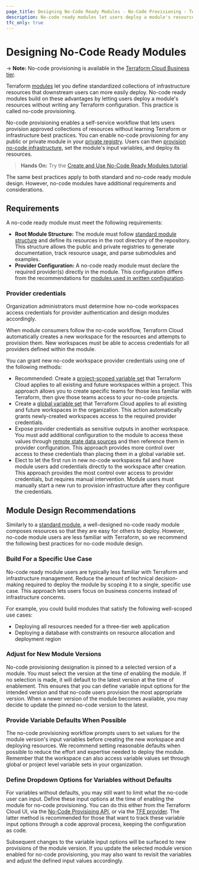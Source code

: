 ```yaml
---
page_title: Designing No-Code Ready Modules - No-Code Provisioning - Terraform Cloud
description: No-code ready modules let users deploy a module's resources without writing configuration. Prepare modules for no-code provisioning.
tfc_only: true
---
```


# Designing No-Code Ready Modules

-> **Note:** No-code provisioning is available in the [Terraform Cloud Business tier](https://www.hashicorp.com/products/terraform/pricing).

Terraform [modules](/terraform/language/modules) let you define standardized collections of infrastructure resources that downstream users can more easily deploy. No-code ready modules build on these advantages by letting users deploy a module's resources without writing any Terraform configuration. This practice is called no-code provisioning.

No-code provisioning enables a self-service workflow that lets users provision approved collections of resources without learning Terraform or infrastructure best practices. You can enable no-code provisioning for any public or private module in your [private registry](/terraform/cloud-docs/registry). Users can then [provision no-code infrastructure](/terraform/cloud-docs/no-code-provisioning/provisioning), set the module's input variables, and deploy its resources.

> **Hands On:** Try the [Create and Use No-Code Ready Modules tutorial](/terraform/tutorials/cloud/no-code-provisioning).

The same best practices apply to both standard and no-code ready module design. However, no-code modules have additional requirements and considerations.

## Requirements

A no-code ready module must meet the following requirements:
- **Root Module Structure:** The module must follow [standard module structure](/terraform/language/modules/develop/structure) and define its resources in the root directory of the repository. This structure allows the public and private registries to generate documentation, track resource usage, and parse submodules and examples.
- **Provider Configuration:** A no-code ready module must declare the required provider(s) directly in the module. This configuration differs from the recommendations for [modules used in written configuration](/terraform/language/modules/develop/providers#legacy-shared-modules-with-provider-configurations).

### Provider credentials

Organization administrators must determine how no-code workspaces access credentials for provider authentication and design modules accordingly.

When module consumers follow the no-code workflow, Terraform Cloud automatically creates a new workspace for the resources and attempts to provision them. New workspaces must be able to access credentials for all providers defined within the module.

You can grant new no-code workspace provider credentials using one of the following methods:

- Recommended: Create a [project-scoped variable set](/terraform/cloud-docs/workspaces/variables/managing-variables#variable-sets) that Terraform Cloud applies to all existing and future workspaces within a project. This approach allows you to create specific teams for those less familiar with Terraform, then give those teams access to your no-code projects.
- Create a [global variable set](/terraform/cloud-docs/workspaces/variables/managing-variables#variable-sets) that Terraform Cloud applies to all existing and future workspaces in the organization. This action automatically grants newly-created workspaces access to the required provider credentials.
- Expose provider credentials as sensitive outputs in another workspace. You must add additional configuration to the module to access these values through [remote state data sources](/terraform/language/state/remote-state-data) and then reference them in provider configuration. This approach provides more control over access to these credentials than placing them in a global variable set.
- Elect to let the first run in new no-code workspaces fail and have module users add credentials directly to the workspace after creation. This approach provides the most control over access to provider credentials, but requires manual intervention. Module users must manually start a new run to provision infrastructure after they configure the credentials.

## Module Design Recommendations

Similarly to a [standard module](/terraform/language/modules/develop#when-to-write-a-module), a well-designed no-code ready module composes resources so that they are easy for others to deploy. However, no-code module users are less familiar with Terraform, so we recommend the following best practices for no-code module design.

### Build For a Specific Use Case

No-code ready module users are typically less familiar with Terraform and infrastructure management. Reduce the amount of technical decision-making required to deploy the module by scoping it to a single, specific use case. This approach lets users focus on business concerns instead of infrastructure concerns.

For example, you could build modules that satisfy the following well-scoped use cases:
- Deploying all resources needed for a three-tier web application
- Deploying a database with constraints on resource allocation and deployment region

### Adjust for New Module Versions
No-code provisioning designation is pinned to a selected version of a module. You must select the version at the time of enabling the module. If no selection is made, it will default to the latest version at the time of enablement. This ensures that you can define variable input options for the intended version and that no-code users provision the most appropriate version. When a newer version of the module becomes available, you may decide to update the pinned no-code version to the latest.

### Provide Variable Defaults When Possible

The no-code provisioning workflow prompts users to set values for the module version's input variables before creating the new workspace and deploying resources. We recommend setting reasonable defaults when possible to reduce the effort and expertise needed to deploy the module. Remember that the workspace can also access variable values set through global or project level variable sets in your organization.

### Define Dropdown Options for Variables without Defaults

For variables without defaults, you may still want to limit what the no-code user can input. Define these input options at the time of enabling the module for no-code provisioning. You can do this either from the Terraform Cloud UI, via the [No-Code Provisioing API](https://developer.hashicorp.com/terraform/cloud-docs/api-docs/no-code-provisioning), or via the [TFE provider](https://registry.terraform.io/providers/hashicorp/tfe/latest/docs/resources/no_code_module). The latter method is recommended for those that want to track these variable input options through a code approval process, keeping the configuration as code.

Subsequent changes to the variable input options will be surfaced to new provisions of the module version. If you update the selected module version enabled for no-code provisioning, you may also want to revisit the variables and adjust the defined input values accordingly. 

